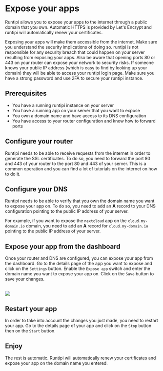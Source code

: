 
# Expose your apps

Runtipi allows you to expose your apps to the internet through a public domain that you own. Automatic HTTPS is provided by Let's Encrypt and runtipi will automatically renew your certificates.

<Callout type="warning">
  Exposing your apps will make them accessible from the internet. Make sure you understand the
  security implications of doing so. runtipi is not responsible for any security breach that could
  happen on your server resulting from exposing your apps.
</Callout>
<Callout type="warning">
  Also be aware that opening ports 80 or 443 on your router can expose your network to security
  risks. If someone knows your public IP address (which is easy to find by looking up your domain)
  they will be able to access your runtipi login page. Make sure you have a strong password and use
  2FA to secure your runtipi instance.
</Callout>

## Prerequisites

- You have a running runtipi instance on your server
- You have a running app on your server that you want to expose
- You own a domain name and have access to its DNS configuration
- You have access to your router configuration and know how to forward ports

## Configure your router

Runtipi needs to be able to receive requests from the internet in order to generate the SSL certificates.
To do so, you need to forward the port 80 and 443 of your router to the port 80 and 443 of your server.
This is a common operation and you can find a lot of tutorials on the internet on how to do it.

## Configure your DNS

Runtipi needs to be able to verify that you own the domain name you want to expose your app on. To do so, you need to add an **A** record to your DNS configuration pointing to the public IP address of your server.

For example, if you want to expose the `nextcloud` app on the `cloud.my-domain.io` domain, you need to add an **A** record for `cloud.my-domain.io` pointing to the public IP address of your server.

## Expose your app from the dashboard

Once your router and DNS are configured, you can expose your app from the dashboard. Go to the details page of the app you want to expose and click on the `Settings` button.
Enable the `Expose app` switch and enter the domain name you want to expose your app on. Click on the `Save` button to save your changes.

<br />
<Image src="/images/expose-your-apps/expose-settings.png" width={704} height={200} />

## Restart your app

In order to take into account the changes you just made, you need to restart your app. Go to the details page of your app and click on the `Stop` button then on the `Start` button.

## Enjoy

The rest is automatic. Runtipi will automatically renew your certificates and expose your app on the domain name you entered.
